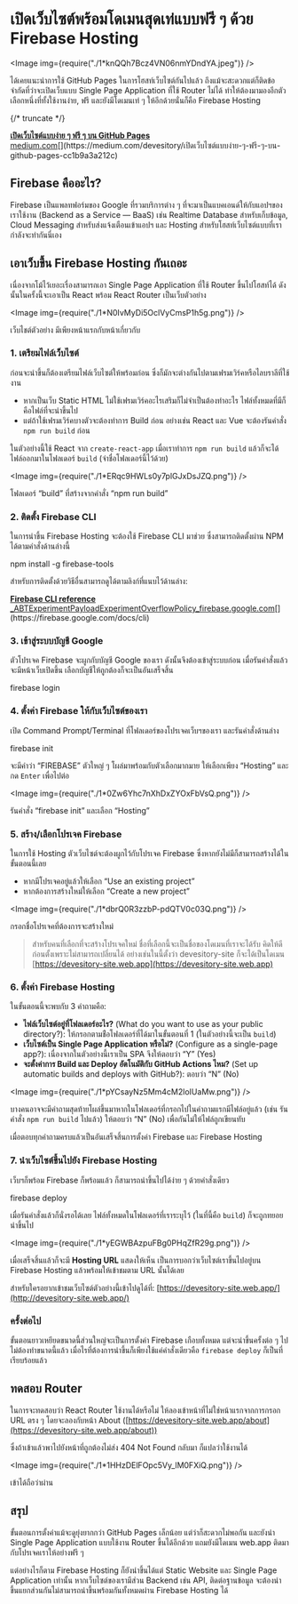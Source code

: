 
# เปิดเว็บไซต์พร้อมโดเมนสุดเท่แบบฟรี ๆ ด้วย Firebase Hosting

<Image img={require("./1*knQQh7Bcz4VN06nmYDndYA.jpeg")} />

ได้เคยแนะนำการใช้ GitHub Pages ในการโฮสท์เว็บไซต์กันไปแล้ว ถึงแม้จะสะดวกแต่ก็ติดข้อจำกัดที่ว่าจะเปิดเว็บแบบ Single Page Application ที่ใช้ Router ไม่ได้ ทำให้ต้องมามองอีกตัวเลือกหนึ่งที่ทั้งใช้งานง่าย, ฟรี และยังมีโดเมนเท่ ๆ ให้อีกด้วยนั่นก็คือ Firebase Hosting

{/* truncate */}

[**เปิดเว็บไซต์แบบง่าย ๆ ฟรี ๆ บน GitHub Pages**  
medium.com](https://medium.com/devesitory/เปิดเว็บไซต์แบบง่าย-ๆ-ฟรี-ๆ-บน-github-pages-cc1b9a3a212c "https://medium.com/devesitory/%E0%B9%80%E0%B8%9B%E0%B8%B4%E0%B8%94%E0%B9%80%E0%B8%A7%E0%B9%87%E0%B8%9A%E0%B9%84%E0%B8%8B%E0%B8%95%E0%B9%8C%E0%B9%81%E0%B8%9A%E0%B8%9A%E0%B8%87%E0%B9%88%E0%B8%B2%E0%B8%A2-%E0%B9%86-%E0%B8%9F%E0%B8%A3%E0%B8%B5-%E0%B9%86-%E0%B8%9A%E0%B8%99-github-pages-cc1b9a3a212c")[](https://medium.com/devesitory/เปิดเว็บไซต์แบบง่าย-ๆ-ฟรี-ๆ-บน-github-pages-cc1b9a3a212c)

## Firebase คืออะไร?

Firebase เป็นแพลทฟอร์มของ Google ที่รวมบริการต่าง ๆ ที่จะมาเป็นแบคเอนด์ให้กับแอปฯของเราใช้งาน (Backend as a Service — BaaS) เช่น Realtime Database สำหรับเก็บข้อมูล, Cloud Messaging สำหรับส่งแจ้งเตือนเข้าแอปฯ และ Hosting สำหรับโฮสท์เว็บไซต์แบบที่เรากำลังจะทำกันนี่เอง

## เอาเว็บขึ้น Firebase Hosting กันเถอะ

เนื่องจากโม้ไว้เยอะเรื่องสามารถเอา Single Page Application ที่ใช้ Router ขึ้นไปโฮสท์ได้ ดังนั้นในครั้งนี้จะเอาเป็น React พร้อม React Router เป็นเว็บตัวอย่าง

<Image img={require("./1*N0IvMyDi5OclVyCmsP1h5g.png")} />

เว็บไชต์ตัวอย่าง มีเพียงหน้าแรกกับหน้าเกี่ยวกับ

### 1\. เตรียมไฟล์เว็บไซต์

ก่อนจะนำขึ้นก็ต้องเตรียมไฟล์เว็บไซต์ให้พร้อมก่อน ซึ่งก็มักจะต่างกันไปตามเฟรมเวิร์คหรือไลบราลีที่ใช้งาน

- หากเป็นเว็บ Static HTML ไม่ใช้เฟรมเวิร์คอะไรเสริมก็ไม่จำเป็นต้องทำอะไร ไฟล์ทั้งหมดที่มีก็คือไฟล์ที่จะนำขึ้นไป
- แต่ถ้าใช้เฟรมเวิร์คบางตัวจะต้องทำการ Build ก่อน อย่างเช่น React และ Vue จะต้องรันคำสั่ง `npm run build` ก่อน

ในตัวอย่างนี้ใช้ React จาก `create-react-app` เมื่อเราทำการ `npm run build` แล้วก็จะได้ไฟล์ออกมาในโฟลเดอร์ `build` (จำชื่อโฟลเดอร์นี้ไว้ด้วย)

<Image img={require("./1*ERqc9HWLs0y7plGJxDsJZQ.png")} />

โฟลเดอร์ “build” ที่สร้างจากคำสั่ง “npm run build”

### 2\. ติดตั้ง Firebase CLI

ในการนำขึ้น Firebase Hosting จะต้องใช้ Firebase CLI มาช่วย ซึ่งสามารถติดตั้งผ่าน NPM ได้ตามคำสั่งด้านล่างนี้

npm install -g firebase-tools

สำหรับการติดตั้งด้วยวิธีอื่นสามารถดูได้ตามลิงก์ที่แนบไว้ด้านล่าง:

[**Firebase CLI reference**  
\_ABTExperimentPayloadExperimentOverflowPolicy_firebase.google.com](https://firebase.google.com/docs/cli "https://firebase.google.com/docs/cli")[](https://firebase.google.com/docs/cli)

### 3\. เข้าสู่ระบบบัญชี Google

ตัวโปรเจค Firebase จะผูกกับบัญชี Google ของเรา ดังนั้นจึงต้องเข้าสู่ระบบก่อน เมื่อรันคำสั่งแล้วจะมีหน้าเว็บเปิดขึ้น เลือกบัญชีให้ถูกต้องก็จะเป็นอันเสร็จสิ้น

firebase login

### 4\. ตั้งค่า Firebase ให้กับเว็บไซต์ของเรา

เปิด Command Prompt/Terminal ที่โฟลเดอร์ของโปรเจคเว็บฯของเรา และรันคำสั่งด้านล่าง

firebase init

จะมีคำว่า “FIREBASE” ตัวใหญ่ ๆ โผล่มาพร้อมกับตัวเลือกมากมาย ให้เลือกเพียง “Hosting” และกด `Enter` เพื่อไปต่อ

<Image img={require("./1*0Zw6Yhc7nXhDxZYOxFbVsQ.png")} />

รันคำสั่ง “firebase init” และเลือก “Hosting”

### 5\. สร้าง/เลือกโปรเจค Firebase

ในการใช้ Hosting ตัวเว็บไซต์จะต้องผูกไว้กับโปรเจค Firebase ซึ่งหากยังไม่มีก็สามารถสร้างได้ในขั้นตอนนี้เลย

- หากมีโปรเจคอยู่แล้วให้เลือก “Use an existing project”
- หากต้องการสร้างใหม่ให้เลือก “Create a new project”

<Image img={require("./1*dbrQ0R3zzbP-pdQTV0c03Q.png")} />

กรอกชื่อโปรเจคที่ต้องการจะสร้างใหม่

> สำหรับคนที่เลือกที่จะสร้างโปรเจคใหม่ ชื่อที่เลือกนี้จะเป็นชื่อของโดเมนที่เราจะได้รับ คิดให้ดีก่อนตั้งเพราะไม่สามารถเปลี่ยนได้ อย่างเช่นในนี้ตั้งว่า devesitory-site ก็จะได้เป็นโดเมน [https://devesitory-site.web.app](https://devesitory-site.web.app)

### 6\. ตั้งค่า Firebase Hosting

ในขั้นตอนนี้จะพบกับ 3 คำถามคือ:

- **ไฟล์เว็บไซต์อยู่ที่โฟลเดอร์อะไร?** (What do you want to use as your public directory?): ให้กรอกตามช่ือโฟลเดอร์ที่ได้มาในขั้นตอนที่ 1 (ในตัวอย่างนี้จะเป็น `build`)
- **เว็บไซต์เป็น Single Page Application หรือไม่?** (Configure as a single-page app?): เนื่องจากในตัวอย่างนี้เราเป็น SPA จึงให้ตอบว่า “Y” (Yes)
- **จะตั้งค่าการ Build และ Deploy อัตโนมัติกับ GitHub Actions ไหม?** (Set up automatic builds and deploys with GitHub?): ตอบว่า “N” (No)

<Image img={require("./1*pYCsayNz5Mm4cM2loIUaMw.png")} />

บางคนอาจจะมีคำถามสุดท้ายโผล่ขึ้นมาหากในโฟลเดอร์ที่กรอกไปในคำถามแรกมีไฟล์อยู่แล้ว (เช่น รันคำสั่ง `npm run build` ไปแล้ว) ให้ตอบว่า “N” (No) เพื่อกันไม่ให้ไฟล์ถูกเขียนทับ

เมื่อตอบทุกคำถามครบแล้วเป็นอันเสร็จสิ้นการตั้งค่า Firebase และ Firebase Hosting

### 7\. นำเว็บไซต์ขึ้นไปยัง Firebase Hosting

เว็บฯก็พร้อม Firebase ก็พร้อมแล้ว ก็สามารถนำขึ้นไปได้ง่าย ๆ ด้วยคำสั่งเดียว

firebase deploy

เมื่อรันคำสั่งแล้วก็นั่งรอได้เลย ไฟล์ทั้งหมดในโฟลเดอร์ที่เราระบุไว้ (ในที่นี้คือ `build`) ก็จะถูกทยอยนำขึ้นไป

<Image img={require("./1*yEGWBAzpuFBg0PHqZfR29g.png")} />

เมื่อเสร็จสิ้นแล้วก็จะมี **Hosting URL** แสดงให้เห็น เป็นการบอกว่าเว็บไซต์เราขึ้นไปอยู่บน Firebase Hosting แล้วพร้อมให้เข้าชมตาม URL นั้นได้เลย

สำหรับใครอยากเข้าชมเว็บไซต์ตัวอย่างนี้เข้าไปดูได้ที่: [https://devesitory-site.web.app/](http://devesitory-site.web.app/)

### ครั้งต่อไป

ขั้นตอนยาวเหยียดขนาดนี้ส่วนใหญ่จะเป็นการตั้งค่า Firebase เกือบทั้งหมด แต่จะนำขึ้นครั้งต่อ ๆ ไปไม่ต้องทำขนาดนี้แล้ว เมื่อไรที่ต้องการนำขึ้นก็เพียงใช้แค่คำสั่งเดียวคือ `firebase deploy` ก็เป็นที่เรียบร้อยแล้ว

## ทดสอบ Router

ในการจะทดสอบว่า React Router ใช้งานได้หรือไม่ ให้ลองเข้าหน้าที่ไม่ใช่หน้าแรกจากการกรอก URL ตรง ๆ โดยจะลองกับหน้า About ([https://devesitory-site.web.app/about](https://devesitory-site.web.app/about))

ซึ่งถ้าเข้าแล้วพาไปยังหน้าที่ถูกต้องไม่ส่ง 404 Not Found กลับมา ก็แปลว่าใช้งานได้

<Image img={require("./1*1HHzDElFOpc5Vy_lM0FXiQ.png")} />

เข้าได้ถือว่าผ่าน

## สรุป

ขั้นตอนการตั้งค่าแม้จะดูยุ่งยากกว่า GitHub Pages เล็กน้อย แต่ว่าก็สะดวกไม่พอกัน และยังนำ Single Page Application แบบใช้งาน Router ขึ้นได้อีกด้วย แถมยังมีโดเมน web.app ติดมากับโปรเจคเราให้อย่างฟรี ๆ

แต่อย่างไรก็ตาม Firebase Hosting ก็ยังนำขึ้นได้แต่ Static Website และ Single Page Application เท่านั้น หากเว็บไซต์ของเรามีส่วน Backend เช่น API, ติดต่อฐานข้อมูล จะต้องนำขึ้นแยกส่วนกันไม่สามารถนำขึ้นพร้อมกันทั้งหมดผ่าน Firebase Hosting ได้
